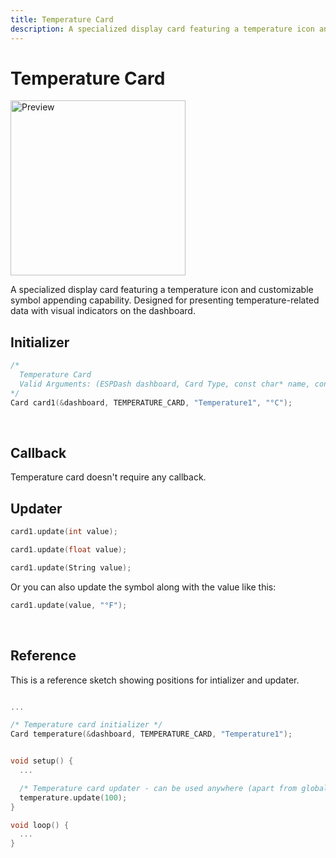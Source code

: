 ```yaml
---
title: Temperature Card
description: A specialized display card featuring a temperature icon and customizable symbol appending capability. Designed for presenting temperature-related data with visual indicators on the dashboard.
---
```



# Temperature Card

<img className="card-preview" src="/img/v4/temperature-card.png" width="280px" alt="Preview" />

A specialized display card featuring a temperature icon and customizable symbol appending capability. Designed for presenting temperature-related data with visual indicators on the dashboard.

## Initializer

```cpp
/* 
  Temperature Card
  Valid Arguments: (ESPDash dashboard, Card Type, const char* name, const char* symbol (optional) )
*/
Card card1(&dashboard, TEMPERATURE_CARD, "Temperature1", "°C");
```

<br/>

## Callback

<Callout>
Temperature card doesn't require any callback.
</Callout>

<br/>

## Updater

```cpp
card1.update(int value);
```

```cpp
card1.update(float value);
```

```cpp
card1.update(String value);
```

Or you can also update the symbol along with the value like this:

```cpp
card1.update(value, "°F");
```

<br/>

## Reference

This is a reference sketch showing positions for intializer and updater.


```cpp

...

/* Temperature card initializer */
Card temperature(&dashboard, TEMPERATURE_CARD, "Temperature1");


void setup() {
  ...

  /* Temperature card updater - can be used anywhere (apart from global scope) */
  temperature.update(100);
}

void loop() {
  ...
}

```
